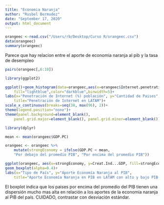 ---
title: "Economia Naranja"
author: "Rusbel Bermudez"
date: "September 17, 2020"
output: html_document
---


```{r}
orangeec <-read.csv("/Users/rb/Desktop/Curso R/orangeec.csv")
data(orangeec)
summary(orangeec)
```

Parece que hay relacion entre el aporte de economia naranja al pib y la tasa de desempleo

```{r}
pairs(orangeec[,6:10])
```


```{r}
library(ggplot2)
```

```{r}
ggplot()+geom_histogram(data=orangeec,aes(x=orangeec$Internet.penetration...population),
    fill="lightblue",color="darkblue",binwidth=5)+
labs(x="Penetración de Internet (%) población", y="Cantidad de Paises", 
    title="Penetración de Internet en LATAM")+
scale_x_continuous(breaks=seq(38, max(96), 2))+
theme(legend.position="none")+
theme(panel.background=element_blank(), 
    panel.grid.major=element_blank(), panel.grid.minor=element_blank())

```

```{r}
library(dplyr)
```

```{r}
mean <- mean(orangeec$GDP.PC)
```


```{r}
orangeec <- orangeec %>% 
    mutate(strongEconomy = ifelse(GDP.PC < mean, 
    "Por debajo del promedio PIB", "Por encima del promedio PIB"))
```


```{r}
ggplot(orangeec, aes(x=strongEconomy, y=Creat.Ind...GDP, fill=strongEconomy))+
geom_boxplot(alpha=0.4)+
labs(x="Tipo de País", y="Aporte Economía Naranja al PIB", 
    title="Aporte Economía Naranja en PIB en LATAM con alto y bajo PIB per cápita")
```

El boxplot indica que los paises por encima del promedio del PIB tienen una dispersión mucho mas alta en relación a los aportes de la economía naranja al PIB del país. CUIDADO, contrastar con desviación estándar.


